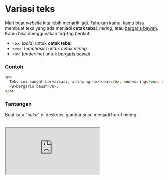# Variasi teks

Mari buat _website_ kita lebih menarik lagi. Tahukan kamu, kamu bisa membuat teks yang ada menjadi **cetak tebal**, <em>miring</em>, atau <u>bergaris bawah</u>. Kamu bisa menggunakan tag-tag berikut:

- `<b>`: (_bold_) untuk **cetak tebal**
- `<em>`: (_emphasis_) untuk <em>cetak miring</em>
- `<u>`: (_underline_) untuk <u>bergaris bawah</u>

### Contoh

```html
<p>
  Teks ini sangat bervariasi, ada yang <b>tebal</b>, <em>miring</em>, dan
  <u>bergaris bawah</u>.
</p>
```

### Tantangan

Buat kata "_suka_" di deskripsi gambar susu menjadi huruf miring.

<br />

<iframe
  src="https://stackblitz.com/fork/ngodingorg-a18?ctl=1&embed=1&file=index.html&hideExplorer=1"
  style={{ width: "100%", height: "564px" }}
/>

### Solusi

[Buka Solusi](https://stackblitz.com/fork/ngodingorg-a18-solution?embed=1&file=index.html)
